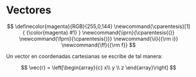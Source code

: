 # Vectores

$$
\definecolor{magenta}{RGB}{255,0,144}
\newcommand{\cparentesis}[1]{ {\color{magenta} #1} }
\newcommand{\iprn}{\cparentesis{(}}
\newcommand{\fprn}{\cparentesis{)}}
\newcommand{\ii}{{\rm i}}
\newcommand{\ff}{{\rm f}}
$$

Un vector en coordenadas cartesianas se escribe de tal manera:

$$
\vec{r} = \left[\begin{array}{c} x\\ y \\ z \end{array}\right]
$$

